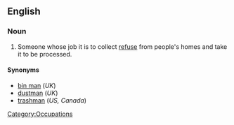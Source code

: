 ==English==
{{wikipedia|Waste collector}}
===Noun===
{{en-noun|garbage men}}

# {{context|US|Canada}} Someone whose job it is to collect [[refuse]] from people's homes and take it to be processed.

====Synonyms====
* [[bin man]] (''UK'')
* [[dustman]] (''UK'')
* [[trashman]] (''US, Canada'')

[[Category:Occupations]]